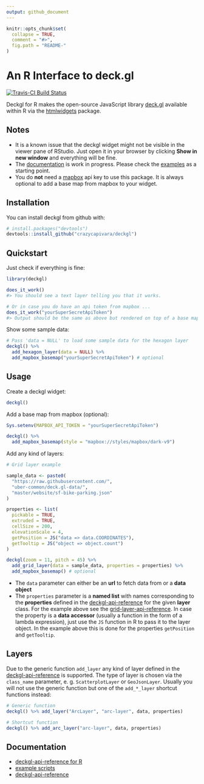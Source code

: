```yaml
---
output: github_document
---
```


<!-- README.md is generated from README.Rmd. Please edit that file -->

```r
knitr::opts_chunk$set(
  collapse = TRUE,
  comment = "#>",
  fig.path = "README-"
)
```

# An R Interface to deck.gl

[![Travis-CI Build Status](https://travis-ci.org/crazycapivara/deckgl.svg?branch=master)](https://travis-ci.org/crazycapivara/deckgl)

Deckgl for R makes the open-source JavaScript library [deck.gl](https://deck.gl/) available within R via the [htmlwidgets](https://www.htmlwidgets.org/) package. 

## Notes

* It is a known issue that the deckgl widget might not be visible in the viewer pane of RStudio. Just open it in your browser by clicking __Show in new window__ and everything will be fine.
* The [documentation](https://crazycapivara.github.io/deckgl/) is work in progress. Please check the [examples](inst/examples) as a starting point.
* You do __not__ need a [mapbox](https://www.mapbox.com/) api key to use this package. It is always optional to add a base map from mapbox to your widget.

## Installation

You can install deckgl from github with:

```r
# install.packages("devtools")
devtools::install_github("crazycapivara/deckgl")
```

## Quickstart

Just check if everything is fine:

```r
library(deckgl)

does_it_work()
#> You should see a text layer telling you that it works.

# Or in case you do have an api token from mapbox ...
does_it_work("yourSuperSecretApiToken")
#> Output should be the same as above but rendered on top of a base map from mapbox.
```

Show some sample data:

```r
# Pass 'data = NULL' to load some sample data for the hexagon layer
deckgl() %>%
  add_hexagon_layer(data = NULL) %>%
  add_mapbox_basemap("yourSuperSecretApiToken") # optional
```

## Usage

Create a deckgl widget:

```r
deckgl()
```

Add a base map from mapbox (optional):

```r
Sys.setenv(MAPBOX_API_TOKEN = "yourSuperSecretApiToken")

deckgl() %>%
  add_mapbox_basemap(style = "mapbox://styles/mapbox/dark-v9")
```

Add any kind of layers:

```r
# Grid layer example

sample_data <- paste0(
  "https://raw.githubusercontent.com/",
  "uber-common/deck.gl-data/",
  "master/website/sf-bike-parking.json"
)

properties <- list(
  pickable = TRUE,
  extruded = TRUE,
  cellSize = 200,
  elevationScale = 4,
  getPosition = JS("data => data.COORDINATES"),
  getTooltip = JS("object => object.count")
)

deckgl(zoom = 11, pitch = 45) %>%
  add_grid_layer(data = sample_data, properties = properties) %>%
  add_mapbox_basemap() # optional
```

- The `data` parameter can either be an __url__ to fetch data from or a __data object__
- The `properties` parameter is a __named list__ with names corresponding to the __properties__ defined in the [deckgl-api-reference](https://deck.gl/#/documentation/deckgl-api-reference) for the given __layer__ class. For the example above see the [grid-layer-api-reference](https://deck.gl/#/documentation/deckgl-api-reference/layers/grid-layer).
In case the property is a __data accessor__ (usually a function in the form of a lambda expression), just use the `JS` function in R to pass it to the layer object. In the example above this is done for the properties `getPosition` and `getTooltip`.

## Layers

Due to the generic function `add_layer` any kind of layer defined in the [deckgl-api-reference](https://deck.gl/#/documentation/deckgl-api-reference) is supported. The type of layer is chosen via the `class_name` parameter, e. g. `ScatterplotLayer` or `GeoJsonLayer`. Usually you will not use the generic function but one of the `add_*_layer` shortcut functions instead:

```r
# Generic function
deckgl() %>% add_layer("ArcLayer", "arc-layer", data, properties)

# Shortcut function
deckgl() %>% add_arc_layer("arc-layer", data, properties)
```

## Documentation

- [deckgl-api-reference for R](https://crazycapivara.github.io/deckgl/)
- [example scripts](inst/examples)
- [deckgl-api-reference](https://deck.gl/#/documentation/deckgl-api-reference)
